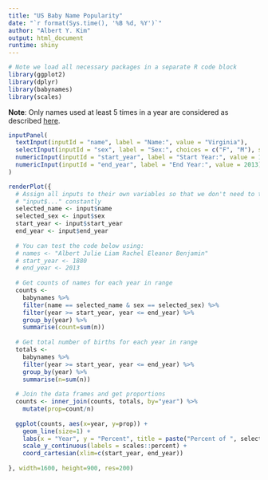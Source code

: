 ```yaml
---
title: "US Baby Name Popularity"
date: "`r format(Sys.time(), '%B %d, %Y')`"
author: "Albert Y. Kim"
output: html_document
runtime: shiny
---
```


```r
# Note we load all necessary packages in a separate R code block
library(ggplot2)
library(dplyr)
library(babynames)
library(scales)
```

**Note**: Only names used at least 5 times in a year are considered as described [here](https://github.com/hadley/babynames).

```r
inputPanel(
  textInput(inputId = "name", label = "Name:", value = "Virginia"),
  selectInput(inputId = "sex", label = "Sex:", choices = c("F", "M"), selected = "F"),  
  numericInput(inputId = "start_year", label = "Start Year:", value = 1880),
  numericInput(inputId = "end_year", label = "End Year:", value = 2013)
)

renderPlot({
  # Assign all inputs to their own variables so that we don't need to type 
  # "input$..." constantly
  selected_name <- input$name
  selected_sex <- input$sex
  start_year <- input$start_year
  end_year <- input$end_year
  
  # You can test the code below using:
  # names <- "Albert Julie Liam Rachel Eleanor Benjamin"
  # start_year <- 1880
  # end_year <- 2013
  
  # Get counts of names for each year in range
  counts <- 
    babynames %>% 
    filter(name == selected_name & sex == selected_sex) %>%
    filter(year >= start_year, year <= end_year) %>%
    group_by(year) %>%
    summarise(count=sum(n)) 
  
  # Get total number of births for each year in range
  totals <-
    babynames %>% 
    filter(year >= start_year, year <= end_year) %>%
    group_by(year) %>% 
    summarise(n=sum(n))
  
  # Join the data frames and get proportions
  counts <- inner_join(counts, totals, by="year") %>%
    mutate(prop=count/n)
  
  ggplot(counts, aes(x=year, y=prop)) + 
    geom_line(size=1) +
    labs(x = "Year", y = "Percent", title = paste("Percent of ", selected_sex, " babies each year named ", selected_name, sep="")) +
    scale_y_continuous(labels = scales::percent) +
    coord_cartesian(xlim=c(start_year, end_year))
  
}, width=1600, height=900, res=200)
```
